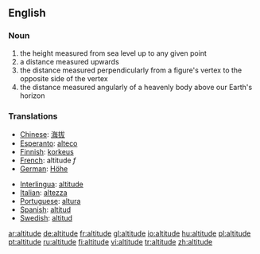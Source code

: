 ==English==

===Noun===
# the height measured from sea level up to any given point
# a distance measured upwards
# the distance measured perpendicularly from a figure's vertex to the opposite side of the vertex
# the distance measured angularly of a heavenly body above our Earth's horizon

===Translations===
{{top}}
*[[Chinese]]: [[海拔]]
*[[Esperanto]]: [[alteco]]
*[[Finnish]]: [[korkeus]]
*[[French]]: altitude ''f'' 
*[[German]]: [[Höhe]]
{{mid}}
*[[Interlingua]]: [[altitude]] 
*[[Italian]]: [[altezza]] {{f}}
*[[Portuguese]]: [[altura]] 
*[[Spanish]]: [[altitud]]
*[[Swedish]]: [[altitud]] {{c}}
{{bottom}}

[[ar:altitude]]
[[de:altitude]]
[[fr:altitude]]
[[gl:altitude]]
[[io:altitude]]
[[hu:altitude]]
[[pl:altitude]]
[[pt:altitude]]
[[ru:altitude]]
[[fi:altitude]]
[[vi:altitude]]
[[tr:altitude]]
[[zh:altitude]]